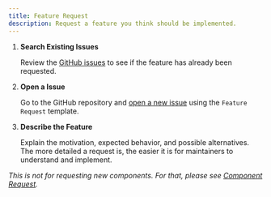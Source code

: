 ```yaml
---
title: Feature Request
description: Request a feature you think should be implemented.
---
```



<Steps>

1. **Search Existing Issues**

   Review the [GitHub issues](https://github.com/bhavya-quest/greta-ui/issues?q=is%3Aissue%20state%3Aopen%20label%3Aenhancement) to see if the feature has already been requested.

2. **Open a Issue**

   Go to the GitHub repository and [open a new issue](https://github.com/bhavya-quest/greta-ui/issues) using the `Feature Request` template.

3. **Describe the Feature**

   Explain the motivation, expected behavior, and possible alternatives. The more detailed a request is, the easier it is for maintainers to understand and implement.

</Steps>

_This is not for requesting new components. For that, please see [Component Request](/contributing/component-request)._
